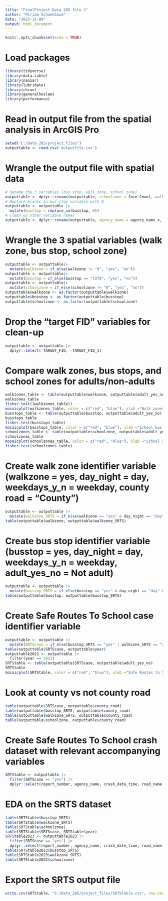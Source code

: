 ---
title: "FinalProject Data 205 file 2"
author: "Miriam Schoenbaum"
date: "2023-11-09"
output: html_document
---

```{r setup, include=FALSE}
knitr::opts_chunk$set(echo = TRUE)
```


# Load packages

```{r load-packages, message=FALSE}
library(tidyverse)
library(data.table)
library(naniar)
library(lubridate)
library(chron)
library(generalhoslem)
library(performance)
```

# Read in output file from the spatial analysis in ArcGIS Pro
```{r}
setwd("C:/Data_205/project_files")
outputtable <- read.csv('outputfile.csv')
```

# Wrangle the output file with spatial data
```{r}
# Rename the 3 variables (bus stop, walk zone, school zone)
outputtable <- dplyr::rename(outputtable, schoolzone = Join_Count, walkzone = Join_Count_1, busstop = COUNT)
# Replace blanks in bus stop variable with 0
outputtable <- outputtable |>
  mutate(busstop = replace_na(busstop, 0))
# Clean up other variable names
outputtable <- dplyr::rename(outputtable, agency_name = agency_name_x, crash_date_time = crash_date_time_x, road_name = road_name_x, cross_street_name = cross_street_name_x, off_road_description = off_road_description_x, latitude = latitude_x, longitude = longitude_x)
```

# Wrangle the 3 spatial variables (walk zone, bus stop, school zone)
```{r}
outputtable <- outputtable|>
  mutate(walkzone = if_else(walkzone != "0", "yes", "no")) 
outputtable <- outputtable|>
  mutate(busstop = if_else(busstop == "7270", "yes", "no")) 
outputtable <- outputtable|>
  mutate(schoolzone = if_else(schoolzone != "0", "yes", "no"))
outputtable$walkzone <- as.factor(outputtable$walkzone)
outputtable$busstop <- as.factor(outputtable$busstop)
outputtable$schoolzone <- as.factor(outputtable$schoolzone)
```

# Drop the "target FID" variables for clean-up
```{r}
outputtable <- outputtable |>
  dplyr::select(-TARGET_FID, -TARGET_FID_1)
```

# Compare walk zones, bus stops, and school zones for adults/non-adults
```{r}
walkzones_table <- table(outputtable$walkzone, outputtable$adult_yes_no)
walkzones_table
fisher.test((walkzones_table))
mosaicplot(walkzones_table, color = c("red", "blue"), xlab ="Walk zones", ylab = "Adult or not adult", main = "Adult/Not adult and walk zones")
busstops_table <- table(outputtable$busstop, outputtable$adult_yes_no)
busstops_table
fisher.test(busstops_table)
mosaicplot(busstops_table, color = c("red", "blue"), xlab ="School bus stops (200 ft radius)", ylab = "Adult or not adult", main = "Adult/Not adult and within 200 ft of a school bus stop")
schoolzones_table <- table(outputtable$schoolzone, outputtable$adult_yes_no)
schoolzones_table
mosaicplot(schoolzones_table, color = c("red", "blue"), xlab ="School zone", ylab = "Adult or not adult", main = "Adult/Not adult and school zone")
fisher.test(schoolzones_table)
```

# Create walk zone identifier variable (walkzone = yes, day_night = day, weekdays_y_n = weekday, county road = "County")
```{r}
outputtable <- outputtable |>
  mutate(walkzone_SRTS = if_else(walkzone == "yes" & day_night == "day" & weekdays_y_n == "weekday" & county_road == "County", "yes", "no"))
table(outputtable$walkzone, outputtable$walkzone_SRTS)
```

# Create bus stop identifier variable (busstop = yes, day_night = day, weekdays_y_n = weekday, adult_yes_no = Not adult)
```{r}
outputtable <- outputtable |>
  mutate(busstop_SRTS = if_else(busstop == "yes" & day_night == "day" & weekdays_y_n == "weekday" & adult_yes_no == "Not adult", "yes", "no" ))
table(outputtable$busstop, outputtable$busstop_SRTS)
```

# Create Safe Routes To School case identifier variable
```{r}
outputtable <- outputtable |>
  mutate(SRTScase = if_else(busstop_SRTS == "yes" | walkzone_SRTS == "yes" | schoolzone == "yes", "yes", "no"))
table(outputtable$SRTScase, outputtable$year)
outputtable2023 <- outputtable |>
  filter(year == 2023)
SRTStable <- table(outputtable$SRTScase, outputtable$adult_yes_no)
SRTStable
mosaicplot(SRTStable, color = c("red", "blue"), xlab ="Safe Routes to School crash", ylab = "Adult or not adult", main = "Adult/Not adult and SRTS crash")
```

# Look at county vs not county road
```{r}
table(outputtable$SRTScase, outputtable$county_road)
table(outputtable$busstop_SRTS, outputtable$county_road)
table(outputtable$walkzone_SRTS, outputtable$county_road)
table(outputtable$schoolzone, outputtable$county_road)
```


# Create Safe Routes To School crash dataset with relevant accompanying variables
```{r}
SRTStable <- outputtable |>
  filter(SRTScase == "yes") |>
  dplyr::select(report_number, agency_name, crash_date_time, road_name, cross_street_name, off_road_description, county_road, pedestrian_type, injury_severity, NonMotoristDOB, age, SRTScase, busstop_SRTS, walkzone_SRTS, schoolzone, county_road, year, latitude, longitude)
```

# EDA on the SRTS dataset
```{r}
table(SRTStable$busstop_SRTS)
table(SRTStable$walkzone_SRTS)
table(SRTStable$schoolzone)
table(SRTStable$SRTScase, SRTStable$year)
SRTStable2023 <- outputtable2023 |>
  filter(SRTScase == "yes") |>
  dplyr::select(report_number, agency_name, crash_date_time, road_name, cross_street_name, off_road_description, county_road, pedestrian_type, injury_severity, NonMotoristDOB, age, SRTScase, busstop_SRTS, walkzone_SRTS, schoolzone, county_road, year, latitude, longitude)
table(SRTStable2023$busstop_SRTS)
table(SRTStable2023$walkzone_SRTS)
table(SRTStable2023$schoolzone)
```

# Export the SRTS output file 
```{r}
write.csv(SRTStable, "C:/Data_205/project_files/SRTStable.csv", row.names=FALSE)
```

